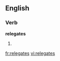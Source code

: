 
==English==

===Verb===
'''relegates'''

# {{third-person singular of|[[relegate]]}}

[[fr:relegates]]
[[vi:relegates]]